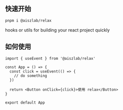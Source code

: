 ## 快速开始

```bash
pnpm i @aiszlab/relax
```

hooks or utils for building your react project quickly

## 如何使用

```tsx
import { useEvent } from '@aiszlab/relax'

const App = () => {
  const click = useEvent(() => {
    // do something
  })

  return <Button onClick={click}>使用 relax</Button>
}

export default App
```
